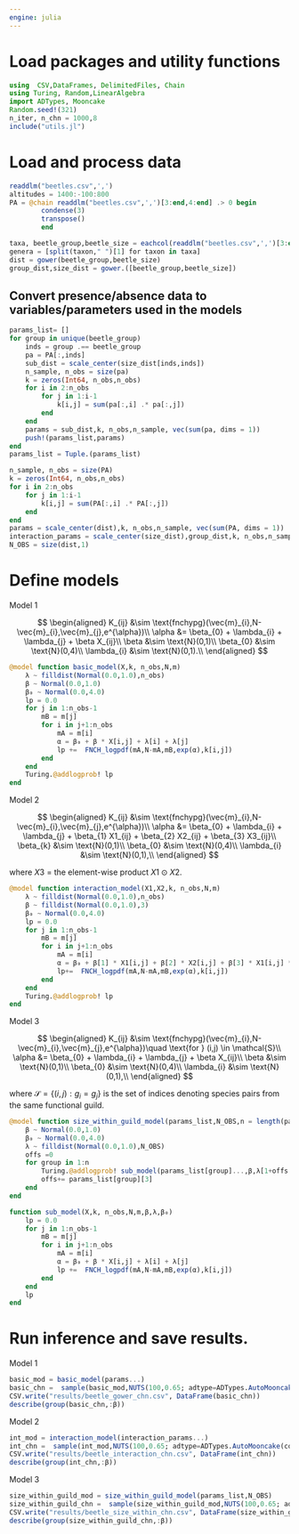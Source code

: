 ---
engine: julia
---

# Load packages and utility functions
```{julia}
using  CSV,DataFrames, DelimitedFiles, Chain
using Turing, Random,LinearAlgebra
import ADTypes, Mooncake
Random.seed!(321)
n_iter, n_chn = 1000,8
include("utils.jl")
```

# Load and process data

```{julia}
readdlm("beetles.csv",',')
altitudes = 1400:-100:800
PA = @chain readdlm("beetles.csv",',')[3:end,4:end] .> 0 begin
        condense(3)
        transpose()
        end

taxa, beetle_group,beetle_size = eachcol(readdlm("beetles.csv",',')[3:end,1:3])
genera = [split(taxon," ")[1] for taxon in taxa]
dist = gower(beetle_group,beetle_size)
group_dist,size_dist = gower.([beetle_group,beetle_size])
```

## Convert presence/absence data to variables/parameters used in the models
```{julia}
params_list= []
for group in unique(beetle_group)
    inds = group .== beetle_group
    pa = PA[:,inds]
    sub_dist = scale_center(size_dist[inds,inds])
    n_sample, n_obs = size(pa)
    k = zeros(Int64, n_obs,n_obs)
    for i in 2:n_obs
        for j in 1:i-1
            k[i,j] = sum(pa[:,i] .* pa[:,j])
        end
    end
    params = sub_dist,k, n_obs,n_sample, vec(sum(pa, dims = 1))
    push!(params_list,params)
end
params_list = Tuple.(params_list)

n_sample, n_obs = size(PA)
k = zeros(Int64, n_obs,n_obs)
for i in 2:n_obs
    for j in 1:i-1
        k[i,j] = sum(PA[:,i] .* PA[:,j])
    end
end
params = scale_center(dist),k, n_obs,n_sample, vec(sum(PA, dims = 1))
interaction_params = scale_center(size_dist),group_dist,k, n_obs,n_sample, vec(sum(PA, dims = 1))
N_OBS = size(dist,1)
```

# Define models

Model 1

$$
\begin{aligned}
K_{ij} &\sim \text{fnchypg}(\vec{m}_{i},N-\vec{m}_{i},\vec{m}_{j},e^{\alpha})\\
\alpha &= \beta_{0} + \lambda_{i} + \lambda_{j} + \beta X_{ij}\\
\beta &\sim \text{N}(0,1)\\
\beta_{0} &\sim \text{N}(0,4)\\
\lambda_{i} &\sim \text{N}(0,1).\\
\end{aligned}
$$ 

```{julia}
@model function basic_model(X,k, n_obs,N,m)
    λ ~ filldist(Normal(0.0,1.0),n_obs)
    β ~ Normal(0.0,1.0)
    β₀ ~ Normal(0.0,4.0)
    lp = 0.0
    for j in 1:n_obs-1
        mB = m[j]
        for i in j+1:n_obs
            mA = m[i]
            α = β₀ + β * X[i,j] + λ[i] + λ[j]
            lp +=  FNCH_logpdf(mA,N-mA,mB,exp(α),k[i,j])
        end
    end
    Turing.@addlogprob! lp
end

```

Model 2

$$
\begin{aligned}
K_{ij} &\sim \text{fnchypg}(\vec{m}_{i},N-\vec{m}_{i},\vec{m}_{j},e^{\alpha})\\
\alpha &= \beta_{0} + \lambda_{i} + \lambda_{j} + \beta_{1} X1_{ij} + \beta_{2} X2_{ij} + \beta_{3} X3_{ij}\\
\beta_{k} &\sim \text{N}(0,1)\\
\beta_{0} &\sim \text{N}(0,4)\\
\lambda_{i} &\sim \text{N}(0,1),\\
\end{aligned}
$$ 

where $X3$ = the element-wise product $X1 \odot X2$.

```{julia}
@model function interaction_model(X1,X2,k, n_obs,N,m)
    λ ~ filldist(Normal(0.0,1.0),n_obs)
    β ~ filldist(Normal(0.0,1.0),3)
    β₀ ~ Normal(0.0,4.0)
    lp = 0.0
    for j in 1:n_obs-1
        mB = m[j]
        for i in j+1:n_obs
            mA = m[i]
            α = β₀ + β[1] * X1[i,j] + β[2] * X2[i,j] + β[3] * X1[i,j] * X2[i,j] + λ[i] + λ[j]
            lp+=  FNCH_logpdf(mA,N-mA,mB,exp(α),k[i,j])
        end
    end
    Turing.@addlogprob! lp
end
```

Model 3

$$
\begin{aligned}
K_{ij} &\sim \text{fnchypg}(\vec{m}_{i},N-\vec{m}_{i},\vec{m}_{j},e^{\alpha})\quad \text{for } (i,j) \in \mathcal{S}\\
\alpha &= \beta_{0} + \lambda_{i} + \lambda_{j} + \beta X_{ij}\\
\beta &\sim \text{N}(0,1)\\
\beta_{0} &\sim \text{N}(0,4)\\
\lambda_{i} &\sim \text{N}(0,1),\\
\end{aligned}
$$ 

where $\mathcal{S} = \{(i,j) : g_{i} = g_{j}\}$ is the set of indices denoting species pairs from the same functional guild.

```{julia}
@model function size_within_guild_model(params_list,N_OBS,n = length(params_list))
    β ~ Normal(0.0,1.0)
    β₀ ~ Normal(0.0,4.0)
    λ ~ filldist(Normal(0.0,1.0),N_OBS)
    offs =0
    for group in 1:n    
        Turing.@addlogprob! sub_model(params_list[group]...,β,λ[1+offs:params_list[group][3]+offs],β₀)
        offs+= params_list[group][3]
    end
end

function sub_model(X,k, n_obs,N,m,β,λ,β₀)
    lp = 0.0
    for j in 1:n_obs-1
        mB = m[j]
        for i in j+1:n_obs
            mA = m[i]
            α = β₀ + β * X[i,j] + λ[i] + λ[j]
            lp +=  FNCH_logpdf(mA,N-mA,mB,exp(α),k[i,j])
        end
    end
    lp
end
```


# Run inference and save results.

Model 1
```{julia}
basic_mod = basic_model(params...)
basic_chn =  sample(basic_mod,NUTS(100,0.65; adtype=ADTypes.AutoMooncake(config=nothing)),MCMCThreads(),n_iter,n_chn);
CSV.write("results/beetle_gower_chn.csv", DataFrame(basic_chn))
describe(group(basic_chn,:β))
```

Model 2

```{julia}
int_mod = interaction_model(interaction_params...)
int_chn =  sample(int_mod,NUTS(100,0.65; adtype=ADTypes.AutoMooncake(config=nothing)),MCMCThreads(),n_iter,n_chn);
CSV.write("results/beetle_interaction_chn.csv", DataFrame(int_chn))
describe(group(int_chn,:β))
```

Model 3

```{julia}
size_within_guild_mod = size_within_guild_model(params_list,N_OBS)
size_within_guild_chn =  sample(size_within_guild_mod,NUTS(100,0.65; adtype=ADTypes.AutoMooncake(config=nothing)),MCMCThreads(),n_iter,n_chn);
CSV.write("results/beetle_size_within_chn.csv", DataFrame(size_within_guild_chn))
describe(group(size_within_guild_chn,:β))
```
